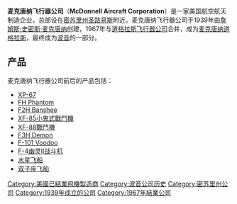 {{unreferenced|time=2014-2-19}} 

{{Infobox company 
|name = McDonnell Aircraft Corporation<br/>麥克唐纳飛行器公司
|logo = File:Mcdonnell Aircraft Corporation Logo.png
|logo_caption = 麦克唐纳飞行器公司标志，沿用至1950年代
|fate = 與[[道格拉斯飞行器公司|道格拉斯飞行器公司]]合併
|foundation = 1939年
|industry =  [[航太工程|航太工程]]
|products = [[飛機|飛機]]
|defunct = 1967年
|location = {{USA}}[[密蘇里州|密蘇里州]][[圣路易斯_(密苏里州)|聖路易]]
|successor = [[麥克唐纳道格拉斯|麥克唐纳道格拉斯]]<br/>[[波音|波音]]之子公司
}}

'''麦克唐纳飞行器公司'''（'''McDonnell Aircraft Corporation'''）是一家美国航空航天制造企业，总部设在[[密苏里州|密苏里州]][[圣路易斯_(密苏里州)|圣路易斯]]附近。麦克唐纳飞行器公司于1939年由[[詹姆斯·史密斯·麦克唐纳|詹姆斯·史密斯·麦克唐纳]]创建，1967年与[[道格拉斯飞行器公司|道格拉斯飞行器公司]]合并，成为[[麦道|麦克唐纳道格拉斯]]，最终成为[[波音|波音]]的一部分。

== 产品 ==
麦克唐纳飞行器公司前后的产品包括：
* [[麦克唐纳_XP-67|XP-67]]
* [[FH_Phantom|FH Phantom]]
* [[F2H_Banshee|F2H Banshee]]
* [[XF-85小鬼式戰鬥機|XF-85小鬼式戰鬥機]]
* [[XF-88戰鬥機|XF-88戰鬥機]]
* [[F3H_Demon|F3H Demon]]
* [[F-101_Voodoo|F-101 Voodoo]]
* [[F-4幽灵II战斗机|F-4幽灵II战斗机]]
* [[水星计划|水星飞船]]
* [[双子星座计划|双子座飞船]]

{{McDD aircraft}}

{{Authority control}}
{{DEFAULTSORT:McDonnell Aircraft Corporation}}
[[Category:美國已結業飛機製造商|Category:美國已結業飛機製造商]]
[[Category:波音公司历史|Category:波音公司历史]]
[[Category:密苏里州公司|Category:密苏里州公司]]
[[Category:1939年成立的公司|Category:1939年成立的公司]]
[[Category:1967年結業公司|Category:1967年結業公司]]